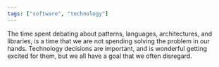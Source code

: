 ```yaml
---
tags: ["software", "technology"]
---
```


The time spent debating about patterns, languages, architectures, and libraries, is a time that we are not spending solving the problem in our hands. Technology decisions are important, and is wonderful getting excited for them, but we all have a goal that we often disregard.
